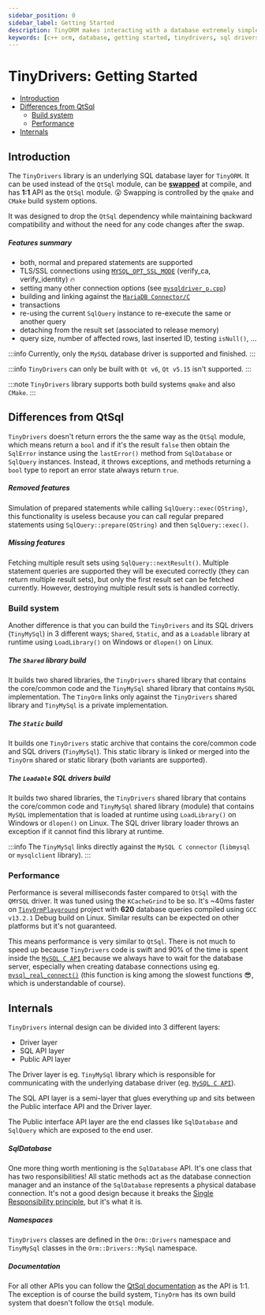 ```yaml
---
sidebar_position: 0
sidebar_label: Getting Started
description: TinyORM makes interacting with a database extremely simple using raw SQL, a fluent query builder, and the TinyORM. It provides first-party support for four databases MySQL/MariaDB, PostgreSQL, and SQLite.
keywords: [c++ orm, database, getting started, tinydrivers, sql drivers]
---
```


# TinyDrivers: Getting Started

- [Introduction](#introduction)
- [Differences from QtSql](#differences-from-qtsql)
  - [Build system](#build-system)
  - [Performance](#performance)
- [Internals](#internals)

## Introduction

The `TinyDrivers` library is an underlying SQL database layer for `TinyORM`. It can be used instead of the `QtSql` module, can be <u>__swapped__</u> at compile, and has __1:1__ API as the `QtSql` module. 😮 Swapping is controlled by the `qmake` and `CMake` build system options.

It was designed to drop the `QtSql` dependency while maintaining backward compatibility and without the need for any code changes after the swap.

##### Features summary

 - both, normal and prepared statements are supported
 - TLS/SSL connections using [`MYSQL_OPT_SSL_MODE`](https://dev.mysql.com/doc/c-api/en/mysql-options.html) (verify_ca, verify_identity) 🔥
 - setting many other connection options (see [`mysqldriver_p.cpp`](https://github.com/silverqx/TinyORM/blob/main/drivers/mysql/src/orm/drivers/mysql/mysqldriver_p.cpp))
 - building and linking against the [`MariaDB Connector/C`](https://mariadb.com/kb/en/mariadb-connector-c/)
 - transactions
 - re-using the current `SqlQuery` instance to re-execute the same or another query
 - detaching from the result set (associated to release memory)
 - query size, number of affected rows, last inserted ID, testing `isNull()`, ...

:::info
Currently, only the `MySQL` database driver is supported and finished.
:::

:::info
`TinyDrivers` can only be built with `Qt v6`, `Qt v5.15` isn't supported.
:::

:::note
`TinyDrivers` library supports both build systems `qmake` and also `CMake`.
:::

## Differences from QtSql

`TinyDrivers` doesn't return errors the the same way as the `QtSql` module, which means return a `bool` and if it's the result `false` then obtain the `SqlError` instance using the `lastError()` method from `SqlDatabase` or `SqlQuery` instances. Instead, it throws exceptions, and methods returning a `bool` type to report an error state always return `true`.

##### Removed features

Simulation of prepared statements while calling `SqlQuery::exec(QString)`, this functionality is useless because you can call regular prepared statements using `SqlQuery::prepare(QString)` and then `SqlQuery::exec()`.

##### Missing features

Fetching multiple result sets using `SqlQuery::nextResult()`. Multiple statement queries are supported they will be executed correctly (they can return multiple result sets), but only the first result set can be fetched currently. However, destroying multiple result sets is handled correctly.

### Build system

Another difference is that you can build the `TinyDrivers` and its SQL drivers (`TinyMySql`) in 3 different ways; `Shared`, `Static`, and as a `Loadable` library at runtime using `LoadLibrary()` on Windows or `dlopen()` on Linux.

##### The `Shared` library build

It builds two shared libraries, the `TinyDrivers` shared library that contains the core/common code and the `TinyMySql` shared library that contains `MySQL` implementation. The `TinyOrm` links only against the `TinyDrivers` shared library and `TinyMySql` is a private implementation.

##### The `Static` build

It builds one `TinyDrivers` static archive that contains the core/common code and SQL drivers (`TinyMySql`). This static library is linked or merged into the `TinyOrm` shared or static library (both variants are supported).

##### The `Loadable` SQL drivers build

It builds two shared libraries, the `TinyDrivers` shared library that contains the core/common code and `TinyMySql` shared library (module) that contains `MySQL` implementation that is loaded at runtime using `LoadLibrary()` on Windows or `dlopen()` on Linux. The SQL driver library loader throws an exception if it cannot find this library at runtime.

:::info
The `TinyMySql` links directly against the `MySQL C connector` (`libmysql` or `mysqlclient` library).
:::

### Performance

Performance is several milliseconds faster compared to `QtSql` with the `QMYSQL` driver. It was tuned using the `KCacheGrind` to be so. It's ~40ms faster on [`TinyOrmPlayground`](https://github.com/silverqx/TinyOrmPlayground) project with __620__ database queries compiled using `GCC v13.2.1` Debug build on Linux. Similar results can be expected on other platforms but it's not guaranteed.

This means performance is very similar to `QtSql`. There is not much to speed up because `TinyDrivers` code is swift and 90% of the time is spent inside the [`MySQL C API`](https://dev.mysql.com/doc/c-api/en/) because we always have to wait for the database server, especially when creating database connections using eg. [`mysql_real_connect()`](https://dev.mysql.com/doc/c-api/en/mysql-real-connect.html) (this function is king among the slowest functions 😎, which is understandable of course).

## Internals

`TinyDrivers` internal design can be divided into 3 different layers:

 - Driver layer
 - SQL API layer
 - Public API layer

The Driver layer is eg. `TinyMySql` library which is responsible for communicating with the underlying database driver (eg. [`MySQL C API`](https://dev.mysql.com/doc/c-api/en/)).

The SQL API layer is a semi-layer that glues everything up and sits between the Public interface API and the Driver layer.

The Public interface API layer are the end classes like `SqlDatabase` and `SqlQuery` which are exposed to the end user.

##### SqlDatabase

One more thing worth mentioning is the `SqlDatabase` API. It's one class that has two responsibilities! All static methods act as the database connection manager and an instance of the `SqlDatabase` represents a physical database connection. It's not a good design because it breaks the [Single Responsibility principle](https://en.wikipedia.org/wiki/Single_responsibility_principle), but it's what it is.

##### Namespaces

`TinyDrivers` classes are defined in the `Orm::Drivers` namespace and `TinyMySql` classes in the `Orm::Drivers::MySql` namespace.

##### Documentation

For all other APIs you can follow the [QtSql documentation](https://doc.qt.io/qt/qtsql-index.html) as the API is 1:1. The exception is of course the build system, `TinyOrm` has its own build system that doesn't follow the `QtSql` module.
